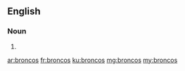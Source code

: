==English==

===Noun===
{{head|en|noun plural form}}

# {{plural of|bronco|lang=en}}

[[ar:broncos]]
[[fr:broncos]]
[[ku:broncos]]
[[mg:broncos]]
[[my:broncos]]